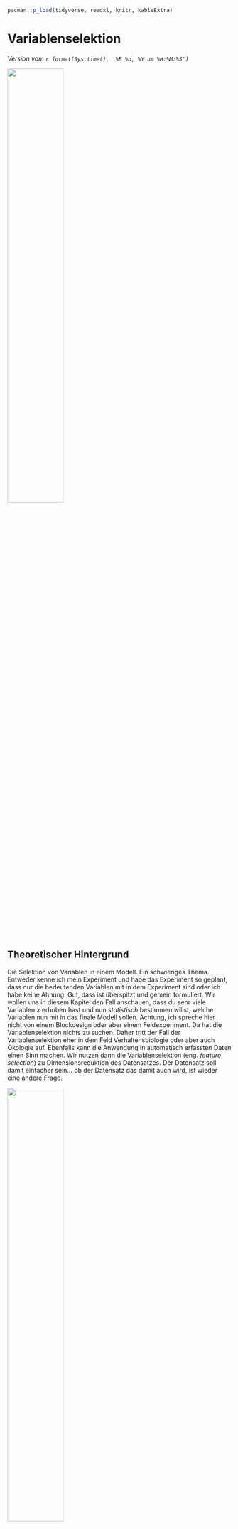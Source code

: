 ```r
pacman::p_load(tidyverse, readxl, knitr, kableExtra)
```

# Variablenselektion {#sec-variable-selection}

*Version vom `r format(Sys.time(), '%B %d, %Y um %H:%M:%S')`*

![](images/caution.png){fig-align="center" width="50%"}

## Theoretischer Hintergrund

Die Selektion von Variablen in einem Modell. Ein schwieriges Thema. Entweder kenne ich mein Experiment und habe das Experiment so geplant, dass nur die bedeutenden Variablen mit in dem Experiment sind oder ich habe keine Ahnung. Gut, dass ist überspitzt und gemein formuliert. Wir wollen uns in diesem Kapitel den Fall anschauen, dass du sehr viele Variablen $x$ erhoben hast und nun *statistisch* bestimmen willst, welche Variablen nun mit in das finale Modell sollen. Achtung, ich spreche hier nicht von einem Blockdesign oder aber einem Feldexperiment. Da hat die Variablenselektion nichts zu suchen. Daher tritt der Fall der Variablenselektion eher in dem Feld Verhaltensbiologie oder aber auch Ökologie auf. Ebenfalls kann die Anwendung in automatisch erfassten Daten einen Sinn machen. Wir nutzen dann die Variablenselektion (eng. *feature selection*) zu Dimensionsreduktion des Datensatzes. Der Datensatz soll damit einfacher sein... ob der Datensatz das damit auch wird, ist wieder eine andere Frage.

::: column-margin
![](images/angel_01.png){fig-align="center" width="50%"}

In diesem Kapitel prügeln wir aber einen statistischen Engel. Wir werden hier mal schauen müssen, was alles geht und was nicht. Variablen Selektion ist faktisch nicht *ein* Kapitel sondern ein Regal(kilo)meter voll mit Büchern.
:::

Zu der Frage welches Verfahren denn nun das richtige Verfahren zur Selektion von Variablen ist, gibt es die Standardantwort in der Statistik: *Es kommt auf die Fragestellung an...*. Oder aber was ist wie gut implementiert, dass wir das Verfahren einigermaßen gut nutzen können. Wir gehen daher von einfach zu kompliziert und du musst dann schauen, was du nutzen willst und kannst. Wir müssen zum Beispiel unterscheiden, welcher Verteilung das Outcome $y$ folgt. Wenn wir ein normalverteiltes $y$ haben, dann haben wir andere Möglichkeiten, als wenn wir uns ein poissonverteiltes oder binominalverteiltes $y$ anschauen.

::: column-margin
Das [R Paket `olsrr`](https://olsrr.rsquaredacademy.com/articles/variable_selection.html) erlaubt eine weitreichende Variablen Selektion, wenn ein normalverteiltes Outcome $y$ vorliegt.
:::

Im Folgenden will ich *kurz* die fünf Mythen der Variablenselektion von @heinze2017five zusammenfassen. Wie immer ersetzt meine deutsche Zusammenfassung und Auswahl nicht das eigenständige Lesen der *englischen* Orgnialquelle, wenn du die Informationen in deiner Abschlussarbeit zitieren willst.

1)  **Die Anzahl der Variablen in einem Modell sollte reduziert werden, bis es 10 Ereignisse pro Variable gibt.** Simulationsstudien haben gezeigt, dass multivariable Modelle bei zu niedrigen Verhältnissen von Ereignissen bzw. Beobachtungen pro Variable (eng *events per variable*, abk. *EPV*) sehr instabil werden. Aktuelle Empfehlungen besagen, dass je nach Kontext mindestens 5-15 EPV verfügbar sein sollten. Wahrscheinlich sind sogar viel höhere Werte wie 50 EPV erforderlich, um annähernd stabile Ergebnisse zu erzielen.
2)  **Nur Variablen mit nachgewiesener Signifikanz des univariaten Modells sollten in ein Modell aufgenommen werden.** Die univariable Vorfilterung trägt nicht zur Stabilität des Auswahlprozesses bei, da sie auf stochastischen Quanten beruht und dazu führen kann, dass wichtige Anpassungsvariablen übersehen werden.
3)  **Nicht signifikante Effekte sollten aus einem Modell entfernt werden.** Regressionskoeffizienten hängen im Allgemeinen davon ab, welche anderen Variablen in einem Modell enthalten sind, und ändern folglich ihren Wert, wenn eine der anderen Variablen in einem Modell weggelassen wird.
4)  **Der berichtete P-Wert quantifiziert den Typ-I-Fehler einer fälschlich ausgewählten Variablen.** Ein P-Wert ist ein Ergebnis der Datenerhebung und -analyse und quantifiziert die Plausibilität der beobachteten Daten unter der Nullhypothese. Daher quantifiziert der P-Wert nicht den Fehler vom Typ I. Es besteht auch die Gefahr einer falschen Eliminierung von Variablen, deren Auswirkungen durch die bloße Angabe des endgültigen Modells eines Variablenauswahlverfahrens überhaupt nicht quantifiziert werden können.
5)  **Variablenauswahl vereinfacht die Analyse.** Für das jeweilige Problem muss eine geeignete Variablenauswahlmethode gewählt werden. Statistiker haben die Rückwärtselimination als die zuverlässigste unter den Methoden empfohlen, die sich mit Standardsoftware leicht durchführen lassen. Eine Auswahl ist eine "harte Entscheidung", die aber oft auf vagen Größen beruht. Untersuchungen zur Modellstabilität sollten jede angewandte Variablenauswahl begleiten, um die Entscheidung für das schließlich berichtete Modell zu rechtfertigen oder zumindest die mit der Auswahl der Variablen verbundene Unsicherheit zu quantifizieren.

Im Weiteren sei auch noch auf @heinze2018variable und @talbot2019descriptive verwiesen. Beide Veröffentlichungen liefern nochmal einen fundierten Block auf die Variablenselektion. Wiederum ist das natürlich nur ein winziger Ausschnitt aus der Literatur zur Variablenselektion. Im Zweifel einfach einmal bei [Google Scholar](https://scholar.google.com/scholar?hl=de&as_sdt=0%2C5&q=variable+selection+review&btnG=) nach Variablenselektion suchen und schauen was so in dem Feld der eigenen Forschung alles gemacht wird.

::: callout-caution
## Sensitivitätsanalysen nach der Variablenselektion

*"Variable selection should always be accompanied by sensitivity analyses to avoid wrong conclusions."* [@heinze2017five, p. 9]

Nachdem wir Variablen aus unseren Daten entfernt haben, ist es üblich noch eine Sensitivitätsanalysen durchzuführen. Wir Vergleich dann das selektierte Modell mit *anderen* Modellen. Oder wir wollen die Frage beantworten, was hat eigentlich meine Variablenselektion am Ergebnis geändert? Habe ich eine wichtige Variable rausgeschmissen? Das machen wir dann gesammelt in dem @sec-sensitivity zu den Sensitivitätsanalysen.
:::

## Genutzte R Pakete für das Kapitel

Wir wollen folgende R Pakete in diesem Kapitel nutzen.

```r
#| message: false
pacman::p_load(tidyverse, magrittr, conflicted, 
               MASS, ranger, Boruta, broom,
               scales, olsrr, gtsummary)
conflict_prefer("select", "dplyr")
conflict_prefer("filter", "dplyr")
```

Am Ende des Kapitels findest du nochmal den gesamten R Code in einem Rutsch zum selber durchführen oder aber kopieren.

## Daten

Um die Variablenselektion einmal durchzuführen nurtzen wir zwei Datensätze. Zum einen den Datensatz zu den Kichererbsen in Brandenburg mit einem normalverteilten Outcome $y$ mit `dryweight`. Wir laden wieder den Datensatz in R und schauen uns einmal die Daten in @tbl-chickpea-var als Auszug aus dem Tabellenblatt an.

[Wir du schon siehst, wir brauchen Fallzahl um hier überhaupt was zu machen. Bitte keine Variablenselektion im niedrigen zweistelligen Bereich an Beobachtungen.]{.aside}

```r
#| message: false
#| warning: false

chickpea_tbl <- read_excel("data/chickpeas.xlsx") 
```

Wir sehen, dass wir sehr viele Variablen vorleigen haben. Sind denn jetzt alle Variablen notwendig? Oder können auch ein paar Variablen raus aus dem Modell. So viele Beobachtungen haben wir mit $n = 95$ ja nicht vorliegen. Daher wollen wir an diesem Datensatz die Variablenselektion unter der Annahme eines normalverteilten $y$ durchgehen.

```r
#| echo: false
#| message: false
#| warning: false
#| label: tbl-chickpea-var
#| tbl-cap: Auszug aus dem Daten zu den Kichererbsen in Brandenburg.
#| column: page

rbind(head(chickpea_tbl, 3),
      rep("...", times = ncol(chickpea_tbl)),
      tail(chickpea_tbl, 3)) %>% 
  kable(align = "c", "pipe")
```

Was wir auch noch wissen, ist wie die Effekte in den Daten *wirklich* sind. Die Daten wurden ja künstlich erstellt, deshalb hier die Ordnung der Effektstärke für jede Variable. Im Prinzip müsste diese Reihenfolge auch bei der Variablenselektion rauskommen. Schauen wir mal, was wir erhalten.

$$
y = 3 * sand + 2 * temp + 1.5 * rained - 1.2 * forest + 1.1 * no3  
$$

Viele Beispiele laufen immer unter der Annahme der Normalverteilung. Deshalb als zweites Beispiel nochmal die Daten von den infizierten Ferkeln mit einem binomialverteilten Outcome $y$ mit `infected`. Auch hier können wir uns den Auszug der Daten in @tbl-pigs-var anschauen.

```r
#| message: false
#| warning: false

pig_tbl <- read_excel("data/infected_pigs.xlsx") 
```

Das schöne an diesem Datensatz ist jetzt, dass wir mit $n = 412$ Beobachtungen sehr viele Daten vorliegen haben. Daher können wir auch alle Methoden gut verwenden und haben nicht das Problem einer zu geringen Fallzahl.

```r
#| echo: false
#| message: false
#| warning: false
#| label: tbl-pigs-var
#| tbl-cap: Auszug aus dem Daten zu den kranken Ferkeln.
#| column: page

rbind(head(pig_tbl, 3),
      rep("...", times = ncol(pig_tbl)),
      tail(pig_tbl, 3)) %>% 
  kable(align = "c", "pipe")
```

Auch in diesem Beispiel wurden die Daten von mir mit folgenden Effekten generiert. Schauen wir mal, was die Variablenselektion bei der hohen Fallzahl mit den Variablen macht bzw. welche Sortierung am Ende rauskommt.

$$
y = 2 * crp + 0.5 * sex + 0.5 * frailty + 0.2 * bloodpressure + 0.05 * creatinin +  0.01 * weight
$$

Damit haben wir unsere beiden Beispiel und jetzt gehen wir mal eine Auswahl an Methoden zur Variablenselektion durch. Besonders hier, haltet den statistsichen Engel nah bei euch. Es wird leider etwas ruppig für den statistischen Engel.

## Methoden der Variablenselektion

In den folgenden Abschnitten wollen wir uns eine Reihe an Methoden anschauen um eine Variablenselektion durchzuführen. Dabei gehen wir von einfach nach komplex. Wobei das komplex eher die Methode und nicht die Anwendung meint. Wir nutzen R Pakete und gehen nicht sehr ins Detail *wie* der Algorithmus jetzt die Auswahl trifft. Für den Hintergrund sind dann die Verweise auf die anderen Kapitel.

### Per Hand

Manchmal ist der Anfang auch das Ende. Wir müssen ja gar keinen Algorithmus auf unsere Daten loslassen um eine Variablenselektion durchzuführen. Deshalb möchte ich gleich den ersten Abschnitt mit einem Zitat von @heinze2017five beginnen.

*"Oft gibt es keinen wissenschaftlichen Grund, eine (algorithmische) Variablenauswahl durchzuführen. Insbesondere erfordern Methoden der (algorithmische) Variablenselektion einen viel größeren Stichprobenumfang als die Schätzung eines multiplen Modells mit einem festen Satz von Prädiktoren auf der Grundlage (klinischer) Erfahrung."* [Übersetzt und ergänzt nach @heinze2017five, p. 9]

Fazit dieses kurzen Abschnitts. Wir können auf alles Folgende einfach verzichten und uns überlegen welche Variablen *sinnvollerweise* mit ins Modell sollen und das mit unserem Expertenwissen begründen. Gut, und was ist, wenn ich kein Experte bin? Oder wir aber *wirklich* Neuland betreten? Dann können wir eine Reihe anderer Verfahren nutzen um uns algortimisch einer Wahrheit anzunähern.

### Univariate Vorselektion

Und weiter geht es mit Zitaten aus @heinze2017five zu der Variablenselektion. Dazu musst du wissen, dass die univariate Vorselektion sehr beliebt war und auch noch ist. Denn die univariate Vorselektion ist einfach durchzuführen und eben auch gut darzustellen.

*"Obwohl die univariable Vorfilterung nachvollziehbar und mit Standardsoftware leicht durchführbar ist, sollte man sie besser ganz vergessen, da sie für die Erstellung multivariabler Modelle weder Voraussetzung noch von Nutzen ist."* [Übersetzt nach @heinze2017five, p. 8]

[Ich sage immer, auch mit einem Hammer kann man Scheiben putzen. Halt nur einmal... Deshalb auch hier die univariate Variante der Vorselektion.]{.aside}

Wir sehen also, eigentlich ist die univariate Variablensleketion nicht so das gelbe vom Ei, aber vielleicht musst die Variablenselektion durchführen, so dass her die Lösung in R einmal dargestellt ist. Wir nutzen einmal die gaussian lineare Regression für den Kichererbsendatensatz. Es ist eine ganze Reihe an Code, das hat aber eher damit zu tun, dass wir die Modellausgabe noch filtern und anpassen wollen. Die eigentliche Idee ist simple. Wir nehmen unseren Datensatz und pipen den Datensatz in select und entfernen unser Outcome `drymatter`. Nun iterieren wir für *jede* Variable `.x` im Datensatz mit der Funktion `map()` und rechnen in jeder Iteration eine gaussian lineare Regression. Dann entferne wir noch den Intercept und sortieren nach den $p$-Werten.

```r

chickpea_tbl %>%
  select(-dryweight) %>%                   
  map(~glm(dryweight ~ .x, data = chickpea_tbl, family = gaussian)) %>%    
  map(tidy) %>%                          
  map(filter, term != "(Intercept)") %>%       
  map(select, -term, -std.error, -statistic) %>%                        
  bind_rows(.id="term") %>% 
  arrange(p.value) %>% 
  mutate(p.value = pvalue(p.value),
         estimate = round(estimate, 2))

```

Würden wir nur nach dem Signifikanzniveau von 5% gehen, dann hätten wir die Variablen `sand` und `location` selektiert. bei der selektion mit dem $p$-Wert wird aber eher eine Schwelle von 15.7% vorgeschlagen [@heinze2017five, p. 9]. Daher würden wir auch noch `no3` und `temp` mit Selektieren und in unser Modell nehmen.

Es gibt ja immer zwei Wege nach Rom. Deshalb hier auch nochmal die Funktion `tbl_uvregression()` aus dem R Paket `gtsummary`, die es erlaubt die univariaten Regressionen über alle Variablen laufen zu lassen. Wir kriegen dann auch eine schöne @tbl-chick-gt wieder.

::: column-margin
Das R Paket `gtsummary` erlaubt es Ergebnisse der Regression in dem [Tutorial: tbl_regression](https://www.danieldsjoberg.com/gtsummary/articles/tbl_regression.html) gut darzustellen.
:::

```r
#| echo: true
#| message: false
#| warning: false
#| label: tbl-chick-gt
#| tbl-cap: "Univariate Regression mit der Funkion `tbl_uvregression()`."

chickpea_tbl %>%
  tbl_uvregression(
    method = glm,
    y = dryweight,
    method.args = list(family = gaussian),
    pvalue_fun = ~style_pvalue(.x, digits = 2)
  ) %>%
  add_global_p() %>%  # add global p-value 
  add_q() %>%         # adjusts global p-values for multiple testing
  bold_p() %>%        # bold p-values under a given threshold (default 0.05)
  bold_p(t = 0.10, q = TRUE) %>% # now bold q-values under the threshold of 0.10
  bold_labels()
```

Nun führen wir die univariate Regression erneut auf den Ferkeldaten aus. Hier ändern wir nur die `family = binomial`, da wir hier jetzt eine logistische lineare Regression rechnen müssen. Unser Outcome `infected` ist ja $0/1$ codiert. Sonst ändert sich der Code nicht.

```r

pig_tbl %>%
  select(-infected) %>%                   
  map(~glm(infected ~ .x, data = pig_tbl, family = binomial)) %>%    
  map(tidy) %>%                          
  map(filter, term != "(Intercept)") %>%       
  map(select, -term, -std.error, -statistic) %>%                        
  bind_rows(.id="term") %>% 
  arrange(p.value) %>% 
  mutate(p.value = pvalue(p.value),
         estimate = round(estimate, 2))

```

In diesem Fall reicht die Schwelle von 15.7% nur für zwei Variablen [@heinze2017five, p. 9]. Wir erhalten die Variablen `crp` und `bloodpressure` für das Modell selektiert.

In der @tbl-pig-gt sehen wir dann nochmal die Anwendung der Funktion `tbl_uvregression()` auf den Ferkeldatensatz. Ich musste hier die Option `pvalue_fun = ~style_pvalue(.x, digits = 2)` entfernen, da sonst die Variable `crp` keinen $p$-Wert erhält. Du musst immer wieder überprüfen, ob die Optionen dann auch für sich und deine Analyse passen.

```r
#| echo: true
#| message: false
#| warning: false
#| label: tbl-pig-gt
#| tbl-cap: "Univariate Regression mit der Funkion `tbl_uvregression()`."

pig_tbl %>%
  tbl_uvregression(
    method = glm,
    y = infected,
    method.args = list(family = binomial),
    exponentiate = TRUE
  ) %>%
  add_global_p() %>%  # add global p-value 
  add_nevent() %>%    # add number of events of the outcome
  add_q() %>%         # adjusts global p-values for multiple testing
  bold_p() %>%        # bold p-values under a given threshold (default 0.05)
  bold_p(t = 0.10, q = TRUE) %>% # now bold q-values under the threshold of 0.10
  bold_labels()
```

Neben der Berechnung von univariaten logistischen Regressionen ist auch die Darstellung der Daten in einer @tbl-pigs-table1 bei Medizinern sehr beliebt. Deshalb an dieser Stelle auch die Tabelle 1 (eng. *table 1*) für die Zusammenfasung der Daten getrennt nach dem Infektionsstatus zusammen mit dem $p$-Wert. Ich nutze hier die Funktion `tbl_summary()` aus dem R Paket `gtsummary`.

```r
#| echo: true
#| message: false
#| warning: false
#| label: tbl-pigs-table1
#| tbl-cap: Zusammenfasung der Daten getrennt nach dem Infektionsstatus zusammen mit dem $p$-Wert.

pig_tbl %>% tbl_summary(by = infected) %>% add_p()
```

Tja, auch hier ist dann die Frage, wie sortiere ich Variablen. Da es sich bei dem *table 1*-Stil um eine Übersichtstabelle handelt, ist die Tabelle nach den Variablen sortiert. Auch hier finden wir dann die Variablen `crp` und `bloddpressure` wieder. Das Problem hierbei ist natürlich, dass sich die $p$-Werte unterscheiden. Das muss ja auch so sein, denn eine logitische Regression ist nun mal kein *Wilcoxon rank sum test* oder ein *Pearson's Chi-squared test*.

### Sonderfall Gaussian linear Regression

[Variable Selection Methods](https://olsrr.rsquaredacademy.com/articles/variable_selection.html)

```r
chickenpea_fit <- lm(dryweight ~ temp + rained + location + no3 + fe + sand + forest, 
                   data = chickpea_tbl)
```

```r
ols_step_all_possible(chickenpea_fit) %>%
  as_tibble %>%
  arrange(desc(adjr)) %>%
  filter(n <= 4) %>% 
  select(predictors, adjr, aic) 

```

### `step` und `setpAIC`

```r
#| echo: true
#| message: false
#| eval: true
#| warning: false

fit <- glm(infected ~ age + sex + location + activity + crp + frailty + bloodpressure + weight + creatinin, 
           data = pig_tbl, family = binomial)

fit_step <- stepAIC(fit, direction = "both")
```

Test

```r
fit_step 
```

Test

### `ranger`

@sec-class-rf

```r
#| echo: true
#| message: false
#| warning: false

fit <- ranger(infected ~ age + sex + location + activity + crp + frailty + bloodpressure + weight + creatinin, 
              data = pig_tbl, importance = "permutation")

pluck(fit, "variable.importance") %>% sort(decreasing = TRUE)
```

### `boruta`

```r
boruta_output <- Boruta(infected ~ age + sex + location + activity + crp + frailty + bloodpressure + weight + creatinin,  
                        data = pig_tbl)  

boruta_output
```

```r
#| echo: true
#| message: false
#| label: fig-log-pred
#| fig-align: center
#| fig-height: 3
#| fig-width: 5
#| fig-cap: "Visualisierung der logistischen Gerade in einer simplen logistischen Regression mit der Variable `crp`."

plot(boruta_output, cex.axis=.7, las=2, xlab="", main="Variable Importance")  

```

```r
tent_boruta <- TentativeRoughFix(boruta_output)

tent_boruta
```

## Skalieren der Daten?

## Referenzen {.unnumbered}
